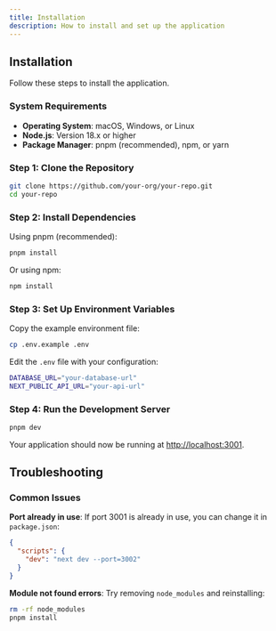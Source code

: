 ```yaml
---
title: Installation
description: How to install and set up the application
---
```


## Installation

Follow these steps to install the application.

### System Requirements

- **Operating System**: macOS, Windows, or Linux
- **Node.js**: Version 18.x or higher
- **Package Manager**: pnpm (recommended), npm, or yarn

### Step 1: Clone the Repository

```bash
git clone https://github.com/your-org/your-repo.git
cd your-repo
```

### Step 2: Install Dependencies

Using pnpm (recommended):

```bash
pnpm install
```

Or using npm:

```bash
npm install
```

### Step 3: Set Up Environment Variables

Copy the example environment file:

```bash
cp .env.example .env
```

Edit the `.env` file with your configuration:

```bash
DATABASE_URL="your-database-url"
NEXT_PUBLIC_API_URL="your-api-url"
```

### Step 4: Run the Development Server

```bash
pnpm dev
```

Your application should now be running at [http://localhost:3001](http://localhost:3001).

## Troubleshooting

### Common Issues

**Port already in use**: If port 3001 is already in use, you can change it in `package.json`:

```json
{
  "scripts": {
    "dev": "next dev --port=3002"
  }
}
```

**Module not found errors**: Try removing `node_modules` and reinstalling:

```bash
rm -rf node_modules
pnpm install
```

